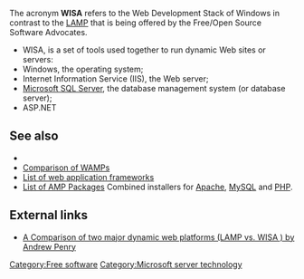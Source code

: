 {{Unreferenced}} {{linkless-date|July 2006}}

The acronym '''WISA''' refers to the Web Development Stack of Windows in contrast to the [[LAMP (software bundle)|LAMP]] that is being offered by the Free/Open Source Software Advocates.

*WISA, is a set of tools used together to run dynamic Web sites or servers:
*Windows, the operating system;
*Internet Information Service (IIS), the Web server;
*[[Microsoft SQL Server]], the database management system (or database server);
* ASP.NET

==See also==
{{portalpar|Free software}}
* [[Category:Free software]]
* [[Comparison of WAMPs]]
* [[List of web application frameworks]]
* [[List of AMP Packages]] Combined installers for [[Apache HTTP Server|Apache]], [[MySQL]] and [[PHP]].

==External links==
*[http://www.shawnolson.net/a/302/ A Comparison of two major dynamic web platforms (LAMP vs. WISA ) by Andrew Penry]

[[Category:Microsoft server technology]]